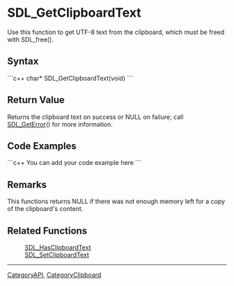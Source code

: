 
= SDL_GetClipboardText =
Use this function to get UTF-8 text from the clipboard, which must be freed with SDL_free().


== Syntax ==
```c++
char* SDL_GetClipboardText(void)
```

== Return Value ==
Returns the clipboard text on success or NULL on failure; call [[SDL_GetError]]() for more information.

== Code Examples ==
```c++
You can add your code example here
```

== Remarks ==
This functions returns NULL if there was not enough memory left for a copy of the clipboard's content.

== Related Functions ==
:[[SDL_HasClipboardText]]
:[[SDL_SetClipboardText]]

----
[[CategoryAPI]], [[CategoryClipboard]]
